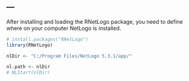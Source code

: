 ---
---

After installing and loading the RNetLogo package, you need to define where on your computer NetLogo is installed.

```r
# install.packages("RNetLogo")
library(RNetLogo)

nlDir <- "C:/Program Files/NetLogo 5.3.1/app/"

nl.path <- nlDir
# NLStart(nlDir)



```